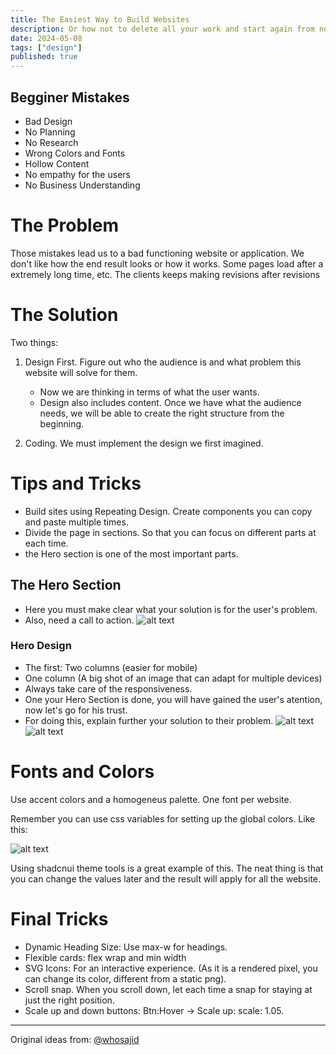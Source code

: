 ---
title: The Easiest Way to Build Websites
description: Or how not to delete all your work and start again from nothing :3.
date: 2024-05-08
tags: ["design"]
published: true
---

## Begginer Mistakes

- Bad Design
- No Planning
- No Research
- Wrong Colors and Fonts
- Hollow Content
- No empathy for the users
- No Business Understanding

# The Problem

Those mistakes lead us to a bad functioning website or application. We don't like how the end result looks or how it works. Some pages load after a extremely long time, etc. The clients keeps making revisions after revisions

# The Solution

Two things:

1. Design First. Figure out who the audience is and what problem this website will
   solve for them.

   <ul>
     <li>Now we are thinking in terms of what the user wants.</li>
     <li>
       Design also includes content. Once we have what the audience needs, we
       will be able to create the right structure from the beginning.
     </li>
   </ul>

2. Coding. We must implement the design we first imagined.

# Tips and Tricks

- Build sites using Repeating Design. Create components you can copy and paste multiple times.
- Divide the page in sections. So that you can focus on different parts at each time.
- the Hero section is one of the most important parts.

## The Hero Section

- Here you must make clear what your solution is for the user's problem.
- Also, need a call to action.
  ![alt text](./easy-build-websites-static/image.png)

### Hero Design

- The first: Two columns (easier for mobile)
- One column (A big shot of an image that can adapt for multiple devices)
- Always take care of the responsiveness.
- One your Hero Section is done, you will have gained the user's atention, now let's go for his trust.
- For doing this, explain further your solution to their problem.
  ![alt text](./easy-build-websites-static/image-1.png)
  ![alt text](./easy-build-websites-static/image-2.png)

# Fonts and Colors

Use accent colors and a homogeneus palette.
One font per website.

Remember you can use css variables for setting up the global colors. Like this:

![alt text](./easy-build-websites-static/image-3.png)

Using shadcnui theme tools is a great example of this.
The neat thing is that you can change the values later and the result will apply for all the website.

# Final Tricks

- Dynamic Heading Size: Use max-w for headings.
- Flexible cards: flex wrap and min width
- SVG Icons: For an interactive experience. (As it is a rendered pixel, you can change its color, different from a static png).
- Scroll snap. When you scroll down, let each time a snap for staying at just the right position.
- Scale up and down buttons: Btn:Hover -> Scale up: scale: 1.05.

---

<div className="flex gap-2">
  Original ideas from:
  <a
    className="no-underline hover:underline "
    target="_blank"
    href="https://youtu.be/OjEg0IBR_ak"
  >
    &commat;whosajid
  </a>
</div>
